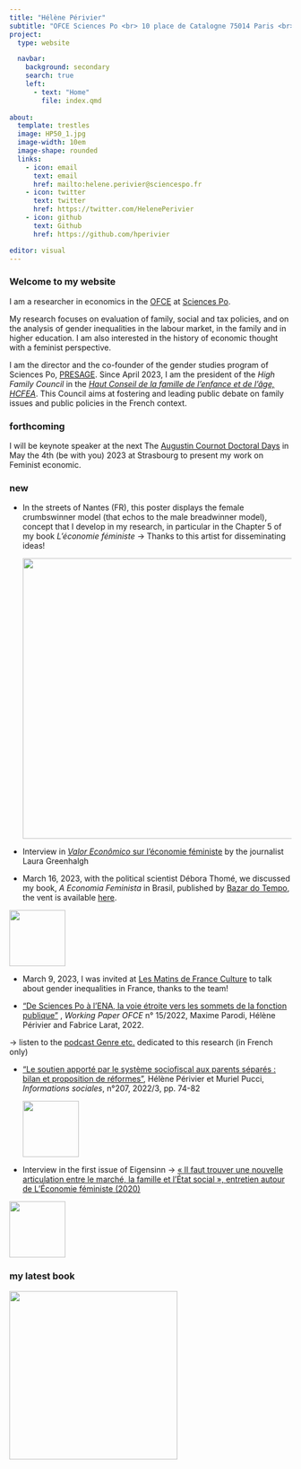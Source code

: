 ```yaml
---
title: "Hélène Périvier"
subtitle: "OFCE Sciences Po <br> 10 place de Catalogne 75014 Paris <br> {{< fa phone >}} +33 1 44 18 54 92"
project:
  type: website

  navbar:
    background: secondary
    search: true
    left:
      - text: "Home"
        file: index.qmd
  
about:
  template: trestles
  image: HP50_1.jpg
  image-width: 10em
  image-shape: rounded
  links:
    - icon: email
      text: email
      href: mailto:helene.perivier@sciencespo.fr
    - icon: twitter
      text: twitter
      href: https://twitter.com/HelenePerivier
    - icon: github
      text: Github
      href: https://github.com/hperivier

editor: visual
---
```


### Welcome to my website

I am a researcher in economics in the [OFCE](https://www.ofce.sciences-po.fr/en/) at [Sciences Po](https://www.sciencespo.fr/en/).

My research focuses on evaluation of family, social and tax policies, and on the analysis of gender inequalities in the labour market, in the family and in higher education. I am also interested in the history of economic thought with a feminist perspective.

I am the director and the co-founder of the gender studies program of Sciences Po, [PRESAGE](https://www.sciencespo.fr/programme-presage/fr.html). Since April 2023, I am the president of the *High Family Council* in the [*Haut Conseil de la famille de l'enfance et de l'âge, HCFEA*](https://www.hcfea.fr/). This Council aims at fostering and leading public debate on family issues and public policies in the French context.

### forthcoming

I will be keynote speaker at the next The [Augustin Cournot Doctoral Days](https://acdd.sciencesconf.org/) in May the 4th (be with you) 2023 at Strasbourg to present my work on Feminist economic.

### new

-   In the streets of Nantes (FR), this poster displays the female crumbswinner model (that echos to the male breadwinner model), concept that I develop in my research, in particular in the Chapter 5 of my book *L'économie féministe* -\> Thanks to this artist for disseminating ideas!

    ![](/images/affiches.jpg){width="500"}

-   Interview in [*Valor Econômico* sur l'économie féministe](pdf/valor.pdf) by the journalist Laura Greenhalgh

-   March 16, 2023, with the political scientist Débora Thomé, we discussed my book, *A Economia Feminista* in Brasil, published by [Bazar do Tempo](https://bazardotempo.com.br/), the vent is available [here](https://www.youtube.com/watch?v=XfWymYwPUMU).

![](images/tempo1.jpg){fig-align="center" width="100"}

-   March 9, 2023, I was invited at [Les Matins de France Culture](https://www.radiofrance.fr/franceculture/podcasts/l-invite-e-des-matins/retraites-pouvoir-d-achat-inflation-les-femmes-grandes-perdantes-4298508) to talk about gender inequalities in France, thanks to the team!

-   ["De Sciences Po à l'ENA, la voie étroite vers les sommets de la fonction publique"](https://www.ofce.sciences-po.fr/pdf/dtravail/OFCEWP2022-15.pdf) , *Working Paper OFCE* n° 15/2022, Maxime Parodi, Hélène Périvier and Fabrice Larat, 2022.

-\> listen to the [podcast Genre etc.](https://podcast.ausha.co/sciencespo-presage-genre-etc/les-femmes-dans-le-concours-d-entree-a-l-ecole-nationale-d-administration) dedicated to this research (in French only)

-   ["Le soutien apporté par le système sociofiscal aux parents séparés : bilan et proposition de réformes"](pdf/info_sociales.pdf), Hélène Périvier et Muriel Pucci, *Informations sociales*, n°207, 2022/3, pp. 74-82

    ![](images/paste-4ABFB0E7.png){fig-align="center" width="100"}

-   Interview in the first issue of Eigensinn -\> [« Il faut trouver une nouvelle articulation entre le marché, la famille et l'État social », entretien autour de L'Économie féministe (2020)](https://www.lcdpu.fr/livre/?GCOI=27000100089780&fa=sommaire)

![](images/paste-149EAE4E.png){fig-align="center" width="100"}

### my latest book

![](/images/double_couv.jpg){fig-align="center" width="300"}
